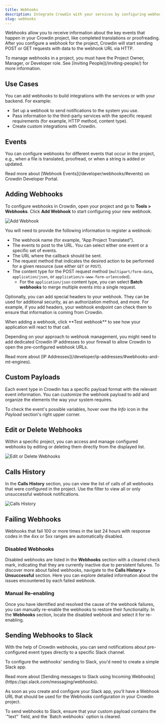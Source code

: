 ```yaml
---
title: Webhooks
description: Integrate Crowdin with your services by configuring webhooks
slug: webhooks
---
```



Webhooks allow you to receive information about the key events that happen in your Crowdin project, like completed translations or proofreading. After you configure a webhook for the project, Crowdin will start sending POST or GET requests with data to the webhook URL via HTTP.

<Aside title="Permissions">
  To manage webhooks in a project, you must have the Project Owner, Manager, or Developer role. See [Inviting People](/inviting-people/) for more information.
</Aside>

## Use Cases

You can add webhooks to build integrations with the services or with your backend. For example:

* Set up a webhook to send notifications to the system you use.
* Pass information to the third-party services with the specific request requirements (for example, HTTP method, content type).
* Create custom integrations with Crowdin.

## Events

You can configure webhooks for different events that occur in the project, e.g., when a file is translated, proofread, or when a string is added or updated.

<ReadMore>
  Read more about [Webhook Events](/developer/webhooks/#events) on Crowdin Developer Portal.
</ReadMore>

## Adding Webhooks

To configure webhooks in Crowdin, open your project and go to **Tools > Webhooks**. Click **Add Webhook** to start configuring your new webhook.

<Image src={webhooksAdd} alt="Add Webhook" class="width-xl" />

You will need to provide the following information to register a webhook:

* The webhook name (for example, “App Project Translated”).
* The events to post to the URL. You can select either one event or a specific set of events.
* The URL where the callback should be sent.
* The request method that indicates the desired action to be performed for a given resource (use either `GET` or `POST`).
* The content type for the POST request method (`multipart/form-data`, `application/json`, or `application/x-www-form-urlencoded`).
  * For the `application/json` content type, you can select **Batch webhooks** to merge multiple events into a single request.

Optionally, you can add special headers to your webhook. They can be used for additional security, as an authorization method, and more. For example, if you add headers, your webhook endpoint can check them to ensure that information is coming from Crowdin.

<Aside type="tip">
  When adding a webhook, click **Test webhook** to see how your application will react to that call.
</Aside>

Depending on your approach to webhook management, you might need to add dedicated Crowdin IP addresses to your firewall to allow Crowdin to open the pre-configured webhook URLs.

<ReadMore>
  Read more about [IP Addresses](/developer/ip-addresses/#webhooks-and-mt-engines).
</ReadMore>

## Custom Payloads

Each event type in Crowdin has a specific payload format with the relevant event information. You can customize the webhook payload to add and organize the elements the way your system requires.

To check the event's possible variables, hover over the *Info* <Icon name="mdi:info-outline" class="inline-icon" /> icon in the *Payload* section's right upper corner.

## Edit or Delete Webhooks

Within a specific project, you can access and manage configured webhooks by editing or deleting them directly from the displayed list.

<Image src={webhooksEditDelete} alt="Edit or Delete Webhooks" />

## Calls History

In the **Calls History** section, you can view the list of calls of all webhooks that were configured in the project. Use the filter to view all or only unsuccessful webhook notifications.

<Image src={webhooksCallsHistory} alt="Calls History" />

## Failing Webhooks

Webhooks that fail 100 or more times in the last 24 hours with response codes in the 4xx or 5xx ranges are automatically disabled.

### Disabled Webhooks

Disabled webhooks are listed in the **Webhooks** section with a cleared check mark, indicating that they are currently inactive due to persistent failures. To discover more about failed webhooks, navigate to the **Calls History > Unsuccessful** section. Here you can explore detailed information about the issues encountered by each failed webhook.

### Manual Re-enabling

Once you have identified and resolved the cause of the webhook failures, you can manually re-enable the webhooks to restore their functionality. In the **Webhooks** section, locate the disabled webhook and select it for re-enabling.

## Sending Webhooks to Slack

With the help of Crowdin webhooks, you can send notifications about pre-configured event types directly to a specific Slack channel.

To configure the webhooks' sending to Slack, you'd need to create a simple Slack app.

<ReadMore>
  Read more about [Sending messages to Slack using Incoming Webhooks](https://api.slack.com/messaging/webhooks).
</ReadMore>

As soon as you create and configure your Slack app, you'll have a Webhook URL that should be used for the Webhooks configuration in your Crowdin project.

<Aside>
  To send webhooks to Slack, ensure that your custom payload contains the `"text"` field, and the `Batch webhooks` option is cleared.
</Aside>
